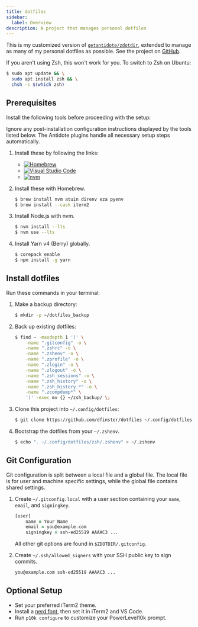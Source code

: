 ```yaml
---
title: dotfiles
sidebar:
  label: Overview
description: A project that manages personal dotfiles
---
```


This is my customized version of [`getantidote/zdotdir`](https://github.com/getantidote/zdotdir), extended to manage as many of my personal dotfiles as possible. See the project on [GitHub](https://github.com/dfinster/dotfiles).

<Aside type="tip">

If you aren't using Zsh, this won't work for you. To switch to Zsh on Ubuntu:

```bash
$ sudo apt update && \
  sudo apt install zsh && \
  chsh -s $(which zsh)
```

</Aside>

## Prerequisites

Install the following tools before proceeding with the setup:

<Aside type="note">

Ignore any post-installation configuration instructions displayed by the tools listed below.
The Antidote plugins handle all necessary setup steps automatically.

</Aside>

1. Install these by following the links:

   - [![Homebrew](https://img.shields.io/badge/Homebrew-Install-blue?logo=homebrew&logoColor=white)](https://brew.sh)
   - [![Visual Studio Code](https://img.shields.io/badge/VS_Code-Install-blue?logo=visualstudiocode&logoColor=white)](https://code.visualstudio.com/download)
   - [![nvm](https://img.shields.io/badge/nvm-Install-blue?logo=nvm&logoColor=white)](https://github.com/nvm-sh/nvm)

2. Install these with Homebrew.
    ```zsh
    $ brew install nvm atuin direnv eza pyenv
    $ brew install --cask iterm2
    ```

3. Install Node.js with nvm.
    ```zsh
    $ nvm install --lts
    $ nvm use --lts
    ```

4. Install Yarn v4 (Berry) globally.
    ```zsh
    $ corepack enable
    $ npm install -g yarn
    ```

## Install dotfiles

Run these commands in your terminal:

1. Make a backup directory:
    ```zsh
    $ mkdir -p ~/dotfiles_backup
    ```

1. Back up existing dotfiles:

    ```zsh
    $ find ~ -maxdepth 1 '(' \
        -name ".gitconfig" -o \
        -name ".zshrc" -o \
        -name ".zshenv" -o \
        -name ".zprofile" -o \
        -name ".zlogin" -o \
        -name ".zlogout" -o \
        -name ".zsh_sessions" -o \
        -name ".zsh_history" -o \
        -name ".zsh_history.*" -o \
        -name ".zcompdump*" \
        ')' -exec mv {} ~/zsh_backup/ \;
    ```

1. Clone this project into `~/.config/dotfiles`:

    ```zsh
    $ git clone https://github.com/dfinster/dotfiles ~/.config/dotfiles
    ```

1. Bootstrap the dotfiles from your `~/.zshenv`.
    ```zsh
    $ echo ". ~/.config/dotfiles/zsh/.zshenv" > ~/.zshenv
    ```

## Git Configuration

Git configuration is split between a local file and a global file.
The local file is for user and machine specific settings, while the global file contains shared settings.

1. Create `~/.gitconfig.local` with a user section containing your `name`, `email`, and `signingkey`.
    ```zsh
    [user]
        name = Your Name
        email = you@example.com
        signingkey = ssh-ed25519 AAAAC3 ...
    ```

    All other git options are found in `$ZDOTDIR/.gitconfig`.

1. Create `~/.ssh/allowed_signers` with your SSH public key to sign commits.
    ```zsh
    you@example.com ssh-ed25519 AAAAC3 ...
    ```

## Optional Setup

- Set your preferred iTerm2 theme.
- Install a [nerd font](https://www.nerdfonts.com/), then set it in iTerm2 and VS Code.
- Run `p10k configure` to customize your PowerLevel10k prompt.
